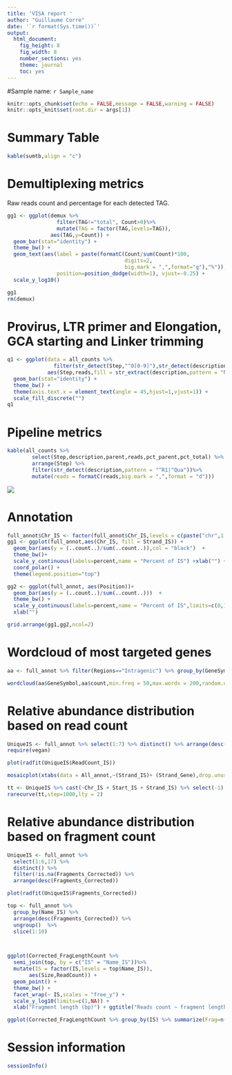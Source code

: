 ---
title: 'VISA report '
author: "Guillaume Corre"
date: '`r format(Sys.time())`'
output:
  html_document:
    fig_height: 8
    fig_width: 8
    number_sections: yes
    theme: journal
    toc: yes
---
#Sample name: `r Sample_name`  
```{r setup, include=FALSE}
knitr::opts_chunk$set(echo = FALSE,message = FALSE,warning = FALSE)
knitr::opts_knit$set(root.dir = args[1])
```

# Summary Table
```{r}
kable(sumtb,align = "c")
```


# Demultiplexing metrics
Raw reads count and percentage for each detected TAG.  
```{r}
gg1 <- ggplot(demux %>% 
                filter(TAG!="total", Count>0)%>% 
                mutate(TAG = factor(TAG,levels=TAG)),
              aes(TAG,y=Count)) + 
  geom_bar(stat="identity") + 
  theme_bw() + 
  geom_text(aes(label = paste(formatC(Count/sum(Count)*100,
                                      digits=2,
                                      big.mark = ",",format="g"),"%")),
                position=position_dodge(width=1), vjust=-0.25) + 
  scale_y_log10()

gg1
rm(demux)
```

# Provirus, LTR primer and Elongation, GCA starting and Linker trimming

```{r}


q1 <- ggplot(data = all_counts %>% 
               filter(str_detect(Step,"^0[0-9]"),str_detect(description,pattern = "^R1")), 
             aes(Step,reads,fill = str_extract(description,pattern = "Negative$|Positive$|mapped$|unmapped$|2short$|filtered$"))) + 
  geom_bar(stat="identity") + 
  theme_bw() +
  theme(axis.text.x = element_text(angle = 45,hjust=1,vjust=1)) + 
  scale_fill_discrete("") 
q1
```


# Pipeline metrics

```{r}
kable(all_counts %>% 
        select(Step,description,parent,reads,pct_parent,pct_total) %>% 
        arrange(Step) %>% 
        filter(str_detect(description,pattern = "^R1|^Qua"))%>%
        mutate(reads = formatC(reads,big.mark = ",",format = "d")))
```

![](`r paste(args[1],"pipeline_annotated.png",sep="/")`)


# Annotation
```{r}
full_annot$Chr_IS <- factor(full_annot$Chr_IS,levels = c(paste("chr",1:22,sep = ""),"chrX","chrY","chrM"))
gg1 <- ggplot(full_annot,aes(Chr_IS, fill = Strand_IS)) + 
  geom_bar(aes(y = (..count..)/sum(..count..)),col = "black")  + 
  theme_bw()+
  scale_y_continuous(labels=percent,name = "Percent of IS") +xlab("") +
  coord_polar() + 
  theme(legend.position="top")

```


```{r,fig.height=6,fig.width=12}

gg2 <- ggplot(full_annot, aes(Position))+ 
  geom_bar(aes(y = (..count..)/sum(..count..)))  + 
  theme_bw() + 
  scale_y_continuous(labels=percent,name = "Percent of IS",limits=c(0,1)) + 
  xlab("")

grid.arrange(gg1,gg2,ncol=2)

```


# Wordcloud of most targeted genes
```{r}

aa <- full_annot %>% filter(Regions=="Intragenic") %>% group_by(GeneSymbol) %>% summarise(count = n())

wordcloud(aa$GeneSymbol,aa$count,min.freq = 50,max.words = 200,random.order = F,random.color = F,colors = matlab.like2(50), rot.per = 0.2,scale = c(3,.1))
```



# Relative abundance distribution based on read count
```{r}
UniqueIS <- full_annot %>% select(1:7) %>% distinct() %>% arrange(desc(ReadCount_IS))
require(vegan)

plot(radfit(UniqueIS$ReadCount_IS))

mosaicplot(xtabs(data = All_annot,~(Strand_IS)+ (Strand_Gene),drop.unused.levels = T), col = 1:3, shade = T, main ="", cex = 2,off = 10)

tt <- UniqueIS %>% cast(~Chr_IS + Start_IS + Strand_IS) %>% select(-1)
rarecurve(tt,step=1000,lty = 2)

```



# Relative abundance distribution based on fragment count
```{r}
UniqueIS <- full_annot %>%
  select(1:6,17) %>% 
  distinct() %>% 
  filter(!is.na(Fragments_Corrected)) %>% 
  arrange(desc(Fragments_Corrected))

plot(radfit(UniqueIS$Fragments_Corrected))

```



```{r}

top <- full_annot %>% 
  group_by(Name_IS) %>% 
  arrange(desc(Fragments_Corrected)) %>% 
  ungroup()  %>% 
  slice(1:10)



ggplot(Corrected_FragLengthCount %>%  
  semi_join(top, by = c("IS" = "Name_IS"))%>%
  mutate(IS = factor(IS,levels = top$Name_IS)), 
       aes(Size,ReadCount)) + 
  geom_point() + 
  theme_bw() + 
  facet_wrap(~ IS,scales = "free_y") + 
  scale_y_log10(limits=c(1,NA)) +
  xlab("Fragment length (bp)") + ggtitle("Reads count ~ fragment length for top10 most abundant IS")

```


```{r}


ggplot(Corrected_FragLengthCount %>% group_by(IS) %>% summarize(Frag=n(),ReadCOunt=sum(ReadCount)), aes(ReadCOunt,Frag)) + geom_point() + theme_bw() + xlab ("Read count per IS") + ylab("Fragment count per IS") + scale_x_log10() + scale_y_log10()

```

# Session information

```{r}
sessionInfo()
```



